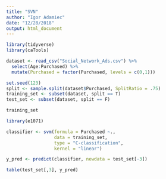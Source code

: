 ```yaml
---
title: "SVN"
author: "Igor Adamiec"
date: "12/28/2018"
output: html_document
---
```


```r
library(tidyverse)
library(caTools)
```

```r
dataset <- read_csv("Social_Network_Ads.csv") %>% 
  select(Age:Purchased) %>% 
  mutate(Purchased = factor(Purchased, levels = c(0,1)))
```

```r
set.seed(123)
split <- sample.split(dataset$Purchased, SplitRatio = .75)
training_set <- subset(dataset, split == T)
test_set <- subset(dataset, split == F)
```

```r
training_set
```

```r
library(e1071)
```

```r
classifier <- svm(formula = Purchased ~., 
                  data = training_set,
                  type = "C-classification",
                  kernel = "linear")
```
```r
y_pred <- predict(classifier, newdata = test_set[-3])
```

```r
table(test_set[,3], y_pred)
```

